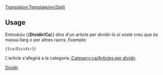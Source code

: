 <noinclude>[[Translation:Template/en/Split]]</noinclude>{{ca/Metacaixa d'avís| tipus  = moure
| imatge= en/Manual/Base Set/Split.png
| text  = <strong>Dividir</strong><br>S'ha suggerit que aquesta pàgina es divideixi en diverses pàgines. 
}}<includeonly>{{{1|[[Category:ca/Articles per dividir]]}}}</includeonly><noinclude>

==Usage==
Entroduïu <nowiki>{{</nowiki>'''Dividir/Ca'''<nowiki>}}</nowiki> dins d'un article per dividir-lo si vostè creu que és massa llarg o per altres raons. Exemple: 
<pre>{{ca/Dividir}}</pre>
L'article s'afegirà a la categoria [[:Category:ca/Articles per dividir]].

[[Category:ca/Manual/Base Set/Caixes de missatges|Dividir]]</noinclude>